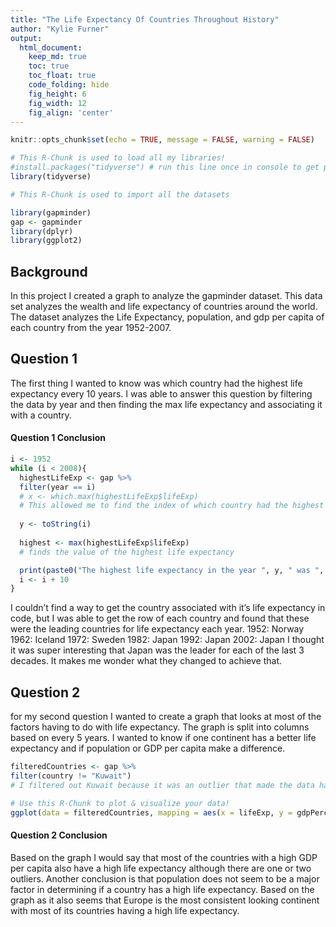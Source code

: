 ---
title: "The Life Expectancy Of Countries Throughout History"
author: "Kylie Furner"
output:
  html_document:  
    keep_md: true
    toc: true
    toc_float: true
    code_folding: hide
    fig_height: 6
    fig_width: 12
    fig_align: 'center'
---

```{r, echo=FALSE}
knitr::opts_chunk$set(echo = TRUE, message = FALSE, warning = FALSE)
```

```{r load_libraries, include=FALSE}
# This R-Chunk is used to load all my libraries!
#install.packages("tidyverse") # run this line once in console to get package
library(tidyverse)
```

```{r load_data}
# This R-Chunk is used to import all the datasets

library(gapminder)
gap <- gapminder
library(dplyr)
library(ggplot2)
```

## Background

In this project I created a graph to analyze the gapminder dataset. This data set analyzes the wealth and life expectancy of countries around the world. The dataset analyzes the Life Expectancy, population, and gdp per capita of each country from the year 1952-2007.  



## Question 1
The first thing I wanted to know was which country had the highest life expectancy every 10 years. I was able to answer this question by filtering the data by year and then finding the max life expectancy and associating it with a country.



#### Question 1 Conclusion

```{r}
i <- 1952
while (i < 2008){
  highestLifeExp <- gap %>%
  filter(year == i)
  # x <- which.max(highestLifeExp$lifeExp)
  # This allowed me to find the index of which country had the highest life exp
  
  y <- toString(i)
  
  highest <- max(highestLifeExp$lifeExp)
  # finds the value of the highest life expectancy

  print(paste0("The highest life expectancy in the year ", y, " was ", highest))
  i <- i + 10
}
```


I couldn't find a way to get the country associated with it's life expectancy in code, but I was able to get the row of each country and found that these were the leading countries for life expectancy each year.
1952: Norway
1962: Iceland
1972: Sweden
1982: Japan
1992: Japan
2002: Japan
I thought it was super interesting that Japan was the leader for each of the last 3 decades. It makes me wonder what they changed to achieve that.

## Question 2
for my second question I wanted to create a graph that looks at most of the factors having to do with life expectancy. The graph is split into columns based on every 5 years. I wanted to know if one continent has a better life expectancy and if population or GDP per capita make a difference.  

```{r plot_data}

filteredCountries <- gap %>%
filter(country != "Kuwait")
# I filtered out Kuwait because it was an outlier that made the data harder to read

# Use this R-Chunk to plot & visualize your data!
ggplot(data = filteredCountries, mapping = aes(x = lifeExp, y = gdpPercap, color = continent, size = pop)) + geom_point() + facet_wrap(~year, ncol = 12) + labs(size = "Population", y = "GDP Per Capita", x = "Life Expectancy", color = "Continent") + scale_y_continuous(trans = "sqrt")
```

#### Question 2 Conclusion

Based on the graph I would say that most of the countries with a high GDP per capita also have a high life expectancy although there are one or two outliers. Another conclusion is that population does not seem to be a major factor in determining if a country has a high life expectancy. Based on the graph as it also seems that Europe is the most consistent looking continent with most of its countries having a high life expectancy.


